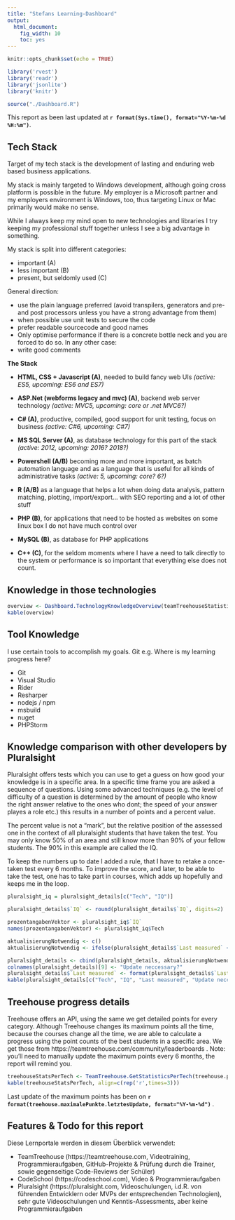 ```yaml
---
title: "Stefans Learning-Dashboard"
output: 
  html_document: 
    fig_width: 10
    toc: yes
---
```


```r
knitr::opts_chunk$set(echo = TRUE)

library('rvest')
library('readr')
library('jsonlite')
library('knitr')

source("./Dashboard.R")

```

This report as been last updated at **`r format(Sys.time(), format="%Y-%m-%d %H:%m")`**.

## Tech Stack

Target of my tech stack is the development of lasting and enduring web based business applications.

My stack is mainly targeted to Windows development, although going cross platform is possible in the future. My employer is a Microsoft partner and my employers environment is Windows, too, thus targeting Linux or Mac primarily would make no sense. 

While I always keep my mind open to new technologies and libraries I try keeping my professional stuff together unless I see a big advantage in something.

My stack is split into different categories: 

  - important (A)
  - less important (B)
  - present, but seldomly used (C)

General direction: 

  - use the plain language preferred (avoid transpilers, generators and pre- and post processors unless you have a strong advantage from them)
  - when possible use unit tests to secure the code
  - prefer readable sourcecode and good names 
  - Only optimise performance if there is a concrete bottle neck and you are forced to do so. In any other case: 
  - write good comments

**The Stack** 

- **HTML, CSS + Javascript (A)**, needed to build fancy web UIs *(active: ES5, upcoming: ES6 and ES7)*
- **ASP.Net (webforms legacy and mvc) (A)**, backend web server technology *(active: MVC5, upcoming: core or .net MVC6?)*
- **C# (A)**, productive, compiled, good support for unit testing, focus on business *(active: C#6, upcoming: C#7)*
- **MS SQL Server (A)**, as database technology for this part of the stack *(active: 2012, upcoming: 2016? 2018?)*
- **Powershell (A/B)** becoming more and more important, as batch automation language and as a language that is useful for all kinds of administrative tasks *(active: 5, upcoming: core? 6?)*
- **R (A/B)** as a language that helps a lot when doing data analysis, pattern matching, plotting, import/export... with SEO reporting and a lot of other stuff

- **PHP (B)**, for applications that need to be hosted as websites on some linux box I do not have much control over
- **MySQL (B)**, as database for PHP applications

- **C++ (C)**, for the seldom moments where I have a need to talk directly to the system or performance is so important that everything else does not count.

## Knowledge in those technologies

```r
overview <- Dashboard.TechnologyKnowledgeOverview(teamTreehouseStatisticsPerTech)
kable(overview)
```

## Tool Knowledge

I use certain tools to accomplish my goals.
Git e.g.
Where is my learning progress here?

  - Git
  - Visual Studio 
  - Rider
  - Resharper
  - nodejs / npm
  - msbuild
  - nuget
  - PHPStorm

## Knowledge comparison with other developers by Pluralsight

Pluralsight offers tests which you can use to get a guess on how good your knowledge is in a specific area. In a specific time frame you are asked a sequence of questions. Using some advanced techniques (e.g. the level of difficulty of a question is determined by the amount of people who know the right answer relative to the ones who dont; the speed of your answer playes a role etc.) this results in a number of points and a percent value.

The percent value is not a "mark", but the relative position of the assessed one in the context of all pluralsight students that have taken the test. You may only know 50% of an area and still know more than 90% of your fellow students. The 90% in this example are called the IQ.

To keep the numbers up to date I added a rule, that I have to retake a once-taken test every 6 months. To improve the score, and later, to be able to take the test, one has to take part in courses, which adds up hopefully and keeps me in the loop.

```r

pluralsight_iq = pluralsight_details[c("Tech", "IQ")]

pluralsight_details$`IQ` <- round(pluralsight_details$`IQ`, digits=2)

prozentangabenVektor <- pluralsight_iq$`IQ`
names(prozentangabenVektor) <- pluralsight_iq$Tech

aktualisierungNotwendig <- c()
aktualisierungNotwendig <- ifelse(pluralsight_details$`Last measured` < overagedDate, "Update neccessary!", "")

pluralsight_details <- cbind(pluralsight_details, aktualisierungNotwendig)
colnames(pluralsight_details)[9] <- "Update neccessary?"
pluralsight_details$`Last measured` <- format(pluralsight_details$`Last measured`, "%d.%m.%Y")
kable(pluralsight_details[c("Tech", "IQ", "Last measured", "Update neccessary?")], row.names = FALSE)
```

## Treehouse progress details 

Treehouse offers an API, using the same we get detailed points for every category. 
Although Treehouse changes its maximum points all the time, because the courses change all the time, we are able to calculate a progress using the point counts of the best students in a specific area. We get those from https://teamtreehouse.com/community/leaderboards . Note: you'll need to manually update the maximum points every 6 months, the report will remind you.

```r
treehouseStatsPerTech <- TeamTreehouse.GetStatisticsPerTech(treehouse.points_detailed, overagedDate)
kable(treehouseStatsPerTech, align=c(rep('r',times=3)))
```

Last update of the maximum points has been on **`r format(treehouse.maximalePunkte.letztesUpdate, format="%Y-%m-%d")` ** .


## Features & Todo for this report

Diese Lernportale werden in diesem Überblick verwendet:

  - TeamTreehouse (https://teamtreehouse.com, Videotraining, Programmieraufgaben, GitHub-Projekte & Prüfung durch die Trainer, sowie gegenseitige Code-Reviews der Schüler)
  - CodeSchool (https://codeschool.com), Video & Programmieraufgaben
  - Pluralsight (https://pluralsight.com, Videoschulungen, i.d.R. von führenden Entwicklern oder MVPs der entsprechenden Technologien), sehr gute Videoschulungen und Kenntis-Assessments, aber keine Programmieraufgaben

